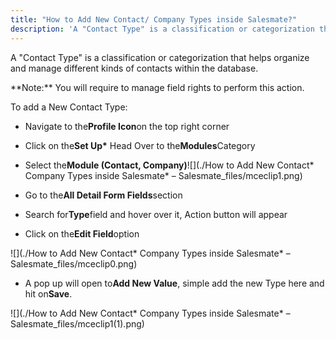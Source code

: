 ```yaml
---
title: "How to Add New Contact/ Company Types inside Salesmate?"
description: 'A "Contact Type" is a classification or categorization that helps organize and manage different kinds of contacts within the database.'
---
```


A "Contact Type" is a classification or categorization that helps organize and manage different kinds of contacts within the database.

<Note>
  **Note:** You will require to manage field rights to perform this action.
</Note>

To add a New Contact Type:

- Navigate to the**Profile Icon**on the top right corner

- Click on the**Set Up\*** Head Over to the**Modules**Category

- Select the**Module (Contact, Company)**![](./How to Add New Contact* Company Types inside Salesmate* – Salesmate_files/mceclip1.png)

- Go to the**All Detail Form Fields**section

- Search for**Type**field and hover over it, Action button will appear

- Click on the**Edit Field**option

![](./How to Add New Contact* Company Types inside Salesmate* – Salesmate_files/mceclip0.png)

- A pop up will open to**Add New Value**, simple add the new Type here and hit on**Save**.

![](./How to Add New Contact* Company Types inside Salesmate* – Salesmate_files/mceclip1(1).png)

